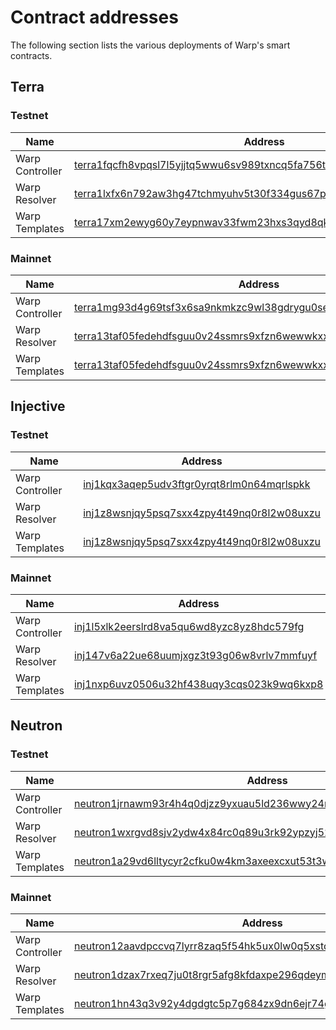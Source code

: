 # Contract addresses

The following section lists the various deployments of Warp's smart contracts. 

## Terra

### Testnet

| Name            | Address                                    |
|-----------------|--------------------------------------------|
| Warp Controller | [terra1fqcfh8vpqsl7l5yjjtq5wwu6sv989txncq5fa756tv7lywqexraq5vnjvt](https://finder.terra.money/testnet/address/terra1fqcfh8vpqsl7l5yjjtq5wwu6sv989txncq5fa756tv7lywqexraq5vnjvt) |
| Warp Resolver   | [terra1lxfx6n792aw3hg47tchmyuhv5t30f334gus67pc250qx5zljadws65elnf](https://finder.terra.money/testnet/address/terra1lxfx6n792aw3hg47tchmyuhv5t30f334gus67pc250qx5zljadws65elnf) |
| Warp Templates  | [terra17xm2ewyg60y7eypnwav33fwm23hxs3qyd8qk9tnntj4d0rp2vvhsgkpwwp](https://finder.terra.money/testnet/address/terra17xm2ewyg60y7eypnwav33fwm23hxs3qyd8qk9tnntj4d0rp2vvhsgkpwwp) |

### Mainnet

| Name            | Address                                    |
|-----------------|--------------------------------------------|
| Warp Controller | [terra1mg93d4g69tsf3x6sa9nkmkzc9wl38gdrygu0sewwcwj6l2a4089sdd7fgj](https://chainsco.pe/terra2/address/terra1mg93d4g69tsf3x6sa9nkmkzc9wl38gdrygu0sewwcwj6l2a4089sdd7fgj) |
| Warp Resolver   | [terra13taf05fedehdfsguu0v24ssmrs9xfzn6wewwkxxlsdy2qmudhwfsvvgdm5](https://chainsco.pe/terra2/address/terra13taf05fedehdfsguu0v24ssmrs9xfzn6wewwkxxlsdy2qmudhwfsvvgdm5) |
| Warp Templates  | [terra13taf05fedehdfsguu0v24ssmrs9xfzn6wewwkxxlsdy2qmudhwfsvvgdm5](https://chainsco.pe/terra2/address/terra13taf05fedehdfsguu0v24ssmrs9xfzn6wewwkxxlsdy2qmudhwfsvvgdm5) |

## Injective 

### Testnet

| Name            | Address                                    |
|-----------------|--------------------------------------------|
| Warp Controller | [inj1kqx3aqep5udv3ftgr0yrqt8rlm0n64mqrlspkk](https://testnet.explorer.injective.network/contract/inj1kqx3aqep5udv3ftgr0yrqt8rlm0n64mqrlspkk/) |
| Warp Resolver   | [inj1z8wsnjqy5psq7sxx4zpy4t49nq0r8l2w08uxzu](https://testnet.explorer.injective.network/contract/inj1z8wsnjqy5psq7sxx4zpy4t49nq0r8l2w08uxzu/) |
| Warp Templates  | [inj1z8wsnjqy5psq7sxx4zpy4t49nq0r8l2w08uxzu](https://testnet.explorer.injective.network/contract/inj1z8wsnjqy5psq7sxx4zpy4t49nq0r8l2w08uxzu/) |

### Mainnet

| Name            | Address                                    |
|-----------------|--------------------------------------------|
| Warp Controller | [inj1l5xlk2eerslrd8va5qu6wd8yzc8yz8hdc579fg](https://explorer.injective.network/contract/inj1l5xlk2eerslrd8va5qu6wd8yzc8yz8hdc579fg/) |
| Warp Resolver   | [inj147v6a22ue68uumjxgz3t93g06w8vrlv7mmfuyf](https://explorer.injective.network/contract/inj147v6a22ue68uumjxgz3t93g06w8vrlv7mmfuyf/) |
| Warp Templates  | [inj1nxp6uvz0506u32hf438uqy3cqs023k9wq6kxp8](https://explorer.injective.network/contract/inj1nxp6uvz0506u32hf438uqy3cqs023k9wq6kxp8/) |

## Neutron

### Testnet

| Name            | Address                                    |
|-----------------|--------------------------------------------|
| Warp Controller | [neutron1jrnawm93r4h4q0djzz9yxuau5ld236wwy24mg7u8lrznwd46x4xqztkyd6](https://neutron.celat.one/pion-1/accounts/neutron1jrnawm93r4h4q0djzz9yxuau5ld236wwy24mg7u8lrznwd46x4xqztkyd6) |
| Warp Resolver   | [neutron1wxrgvd8sjv2ydw4x84rc0q89u3rk92ypzyj5268y880aw4mw4wssx8l4jg](https://neutron.celat.one/pion-1/accounts/neutron1wxrgvd8sjv2ydw4x84rc0q89u3rk92ypzyj5268y880aw4mw4wssx8l4jg) |
| Warp Templates  | [neutron1a29vd6lltycyr2cfku0w4km3axeexcxut53t3wx397dw8jndfq4swlxw9d](https://neutron.celat.one/pion-1/accounts/neutron1a29vd6lltycyr2cfku0w4km3axeexcxut53t3wx397dw8jndfq4swlxw9d) |

### Mainnet

| Name            | Address                                    |
|-----------------|--------------------------------------------|
| Warp Controller | [neutron12aavdpccvq7lyrr8zaq5f54hk5ux0lw0q5xstqzre6sm2cvyfw5stlmlr3](https://neutron.celat.one/neutron-1/accounts/neutron12aavdpccvq7lyrr8zaq5f54hk5ux0lw0q5xstqzre6sm2cvyfw5stlmlr3) |
| Warp Resolver   | [neutron1dzax7rxeq7ju0t8rgr5afg8kfdaxpe296qdeymreq030ay4rcx2s6sgx9p](https://neutron.celat.one/neutron-1/contracts/neutron1dzax7rxeq7ju0t8rgr5afg8kfdaxpe296qdeymreq030ay4rcx2s6sgx9p) |
| Warp Templates  | [neutron1hn43q3v92y4dgdgtc5p7g684zx9dn6ejr74gchntdnppsljd89usxqs2s9](https://neutron.celat.one/neutron-1/accounts/neutron1hn43q3v92y4dgdgtc5p7g684zx9dn6ejr74gchntdnppsljd89usxqs2s9) |
